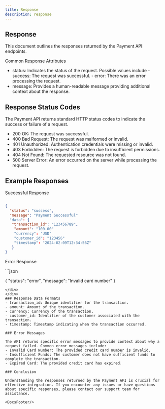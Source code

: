 ```yaml
---
title: Response
description: response
---
```


## Response

This document outlines the responses returned by the Payment API endpoints.

Common Response Attributes
- status: Indicates the status of the request. Possible values include
              -  success: The request was successful.
              - error: There was an error processing the request.
- message: Provides a human-readable message providing additional context about the response.


## Response Status Codes

The Payment API returns standard HTTP status codes to indicate the success or failure of a request.

- 200 OK: The request was successful.
- 400 Bad Request: The request was malformed or invalid.
- 401 Unauthorized: Authentication credentials were missing or invalid.
- 403 Forbidden: The request is forbidden due to insufficient permissions.
- 404 Not Found: The requested resource was not found.
- 500 Server Error: An error occurred on the server while processing the request.

## Example Responses

<div className="flex-box">
<div className="w-full lg:w-1/2">
<p>Successful Response</p>

```json

{
  "status": "success",
  "message": "Payment Successful"
  "data": {
   "transaction_id": "123456789",
    "amount": "100.00"
    "currency": "USD"
    "customer_id": "123456"
    "timestamp": "2024-02-09T12:34:56Z"
   }
}
```
</div>
<div className="w-full lg:w-1/2">
<p>Error Response</p>
```json

{
  "status": "error",
  "message": "Invalid card number"
}
```
</div>
</div>
### Response Data Formats
- transaction_id: Unique identifier for the transaction.
- amount: Amount of the transaction.
- currency: Currency of the transaction.
- customer_id: Identifier of the customer associated with the transaction.
- timestamp: Timestamp indicating when the transaction occurred.

### Error Messages

The API returns specific error messages to provide context about why a request failed. Common error messages include:
- Invalid Card Number: The provided credit card number is invalid.
- Insufficient Funds: The customer does not have sufficient funds to complete the transaction.
- Expired Card: The provided credit card has expired.

### Conclusion

Understanding the responses returned by the Payment API is crucial for effective integration. If you encounter any issues or have questions about specific responses, please contact our support team for assistance.

<DocsFooter/>
